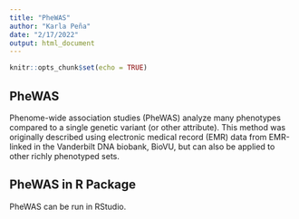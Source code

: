 ```yaml
---
title: "PheWAS"
author: "Karla Peña"
date: "2/17/2022"
output: html_document
---
```


```r
knitr::opts_chunk$set(echo = TRUE)
```

## PheWAS

Phenome-wide association studies (PheWAS) analyze many phenotypes compared to a single genetic variant (or other attribute). This method was originally described using electronic medical record (EMR) data from EMR-linked in the Vanderbilt DNA biobank, BioVU, but can also be applied to other richly phenotyped sets.

## PheWAS in R Package

PheWAS can be run in RStudio.





